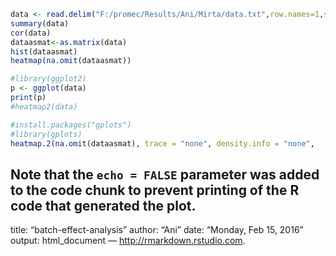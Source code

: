 ```{r}
data <- read.delim("F:/promec/Results/Ani/Mirta/data.txt",row.names=1,sep="\t",header = T)
summary(data)
cor(data)
dataasmat<-as.matrix(data)
hist(dataasmat)
heatmap(na.omit(dataasmat))
```

```{r, echo=FALSE}
#library(ggplot2)
p <- ggplot(data)
print(p)
#heatmap2(data)
```

```{r, echo=FALSE}
#install.packages("gplots")
#library(gplots) 
heatmap.2(na.omit(dataasmat), trace = "none", density.info = "none",     margins = c(8, 16), scale="column", tracecol="#202020",Rowv=FALSE, symm=TRUE, col=topo.colors(16), distfun=function(c) as.dist(1 - c)) 
```


Note that the `echo = FALSE` parameter was added to the code chunk to prevent printing of the R code that generated the plot.
---
title: "batch-effect-analysis"
author: "Ani"
date: "Monday, Feb 15, 2016"
output: html_document
---
<http://rmarkdown.rstudio.com>.

